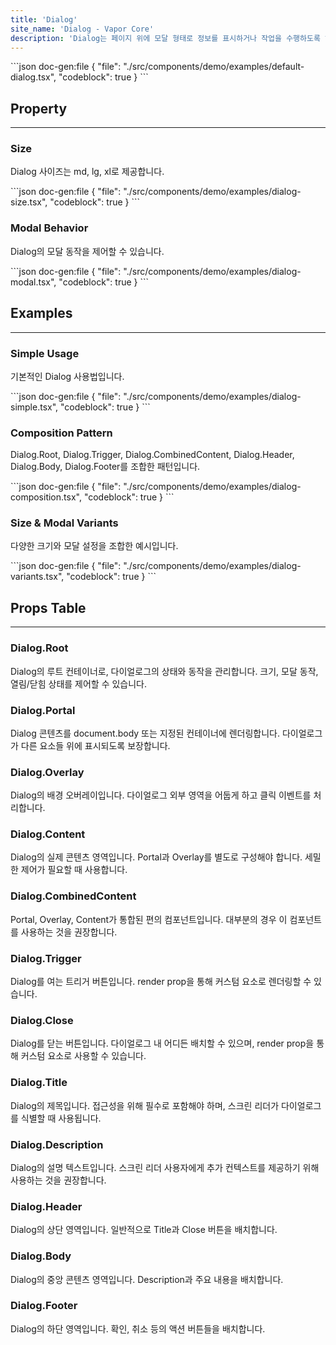 ```yaml
---
title: 'Dialog'
site_name: 'Dialog - Vapor Core'
description: 'Dialog는 페이지 위에 모달 형태로 정보를 표시하거나 작업을 수행하도록 하는 컴포넌트입니다.'
---
```


<Demo name="default-dialog">
```json doc-gen:file
{
    "file": "./src/components/demo/examples/default-dialog.tsx",
    "codeblock": true
}
```
</Demo>

## Property

---

### Size

Dialog 사이즈는 md, lg, xl로 제공합니다.

<Demo name="dialog-size">
```json doc-gen:file
{
    "file": "./src/components/demo/examples/dialog-size.tsx",
    "codeblock": true
}
```
</Demo>

### Modal Behavior

Dialog의 모달 동작을 제어할 수 있습니다.

<Demo name="dialog-modal">
```json doc-gen:file
{
    "file": "./src/components/demo/examples/dialog-modal.tsx",
    "codeblock": true
}
```
</Demo>

## Examples

---

### Simple Usage

기본적인 Dialog 사용법입니다.

<Demo name="dialog-simple">
```json doc-gen:file
{
    "file": "./src/components/demo/examples/dialog-simple.tsx",
    "codeblock": true
}
```
</Demo>

### Composition Pattern

Dialog.Root, Dialog.Trigger, Dialog.CombinedContent, Dialog.Header, Dialog.Body, Dialog.Footer를 조합한 패턴입니다.

<Demo name="dialog-composition">
```json doc-gen:file
{
    "file": "./src/components/demo/examples/dialog-composition.tsx",
    "codeblock": true
}
```
</Demo>

### Size & Modal Variants

다양한 크기와 모달 설정을 조합한 예시입니다.

<Demo name="dialog-variants">
```json doc-gen:file
{
    "file": "./src/components/demo/examples/dialog-variants.tsx",
    "codeblock": true
}
```
</Demo>

## Props Table

---

### Dialog.Root

Dialog의 루트 컨테이너로, 다이얼로그의 상태와 동작을 관리합니다. 크기, 모달 동작, 열림/닫힘 상태를 제어할 수 있습니다.

<ComponentPropsTable file="dialog" section="props" />

### Dialog.Portal

Dialog 콘텐츠를 document.body 또는 지정된 컨테이너에 렌더링합니다. 다이얼로그가 다른 요소들 위에 표시되도록 보장합니다.

<ComponentPropsTable file="dialog" section="portalProps" />

### Dialog.Overlay

Dialog의 배경 오버레이입니다. 다이얼로그 외부 영역을 어둡게 하고 클릭 이벤트를 처리합니다.

<ComponentPropsTable file="dialog" section="overlayProps" />

### Dialog.Content

Dialog의 실제 콘텐츠 영역입니다. Portal과 Overlay를 별도로 구성해야 합니다. 세밀한 제어가 필요할 때 사용합니다.

<ComponentPropsTable file="dialog" section="contentProps" />

### Dialog.CombinedContent

Portal, Overlay, Content가 통합된 편의 컴포넌트입니다. 대부분의 경우 이 컴포넌트를 사용하는 것을 권장합니다.

<ComponentPropsTable file="dialog" section="combinedContentProps" />

### Dialog.Trigger

Dialog를 여는 트리거 버튼입니다. render prop을 통해 커스텀 요소로 렌더링할 수 있습니다.

<ComponentPropsTable file="dialog" section="triggerProps" />

### Dialog.Close

Dialog를 닫는 버튼입니다. 다이얼로그 내 어디든 배치할 수 있으며, render prop을 통해 커스텀 요소로 사용할 수 있습니다.

<ComponentPropsTable file="dialog" section="closeProps" />

### Dialog.Title

Dialog의 제목입니다. 접근성을 위해 필수로 포함해야 하며, 스크린 리더가 다이얼로그를 식별할 때 사용됩니다.

<ComponentPropsTable file="dialog" section="titleProps" />

### Dialog.Description

Dialog의 설명 텍스트입니다. 스크린 리더 사용자에게 추가 컨텍스트를 제공하기 위해 사용하는 것을 권장합니다.

<ComponentPropsTable file="dialog" section="descriptionProps" />

### Dialog.Header

Dialog의 상단 영역입니다. 일반적으로 Title과 Close 버튼을 배치합니다.

<ComponentPropsTable file="dialog" section="headerProps" />

### Dialog.Body

Dialog의 중앙 콘텐츠 영역입니다. Description과 주요 내용을 배치합니다.

<ComponentPropsTable file="dialog" section="bodyProps" />

### Dialog.Footer

Dialog의 하단 영역입니다. 확인, 취소 등의 액션 버튼들을 배치합니다.

<ComponentPropsTable file="dialog" section="footerProps" />

